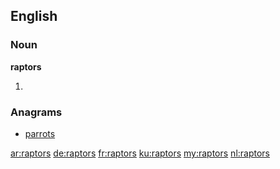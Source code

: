 ==English==

===Noun===
'''raptors'''

# {{plural of|raptor}}

===Anagrams===
* [[parrots#English|parrots]]

[[ar:raptors]]
[[de:raptors]]
[[fr:raptors]]
[[ku:raptors]]
[[my:raptors]]
[[nl:raptors]]